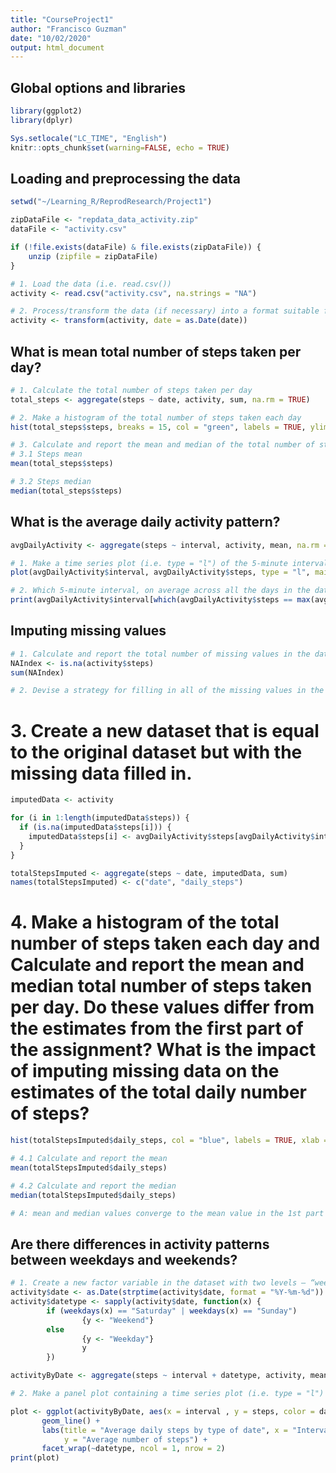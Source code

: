 ```yaml
---
title: "CourseProject1"
author: "Francisco Guzman"
date: "10/02/2020"
output: html_document
---
```


## Global options and libraries

```r
library(ggplot2)
library(dplyr)

Sys.setlocale("LC_TIME", "English")
knitr::opts_chunk$set(warning=FALSE, echo = TRUE)
```

## Loading and preprocessing the data

```r
setwd("~/Learning_R/ReprodResearch/Project1")

zipDataFile <- "repdata_data_activity.zip"
dataFile <- "activity.csv"

if (!file.exists(dataFile) & file.exists(zipDataFile)) {
    unzip (zipfile = zipDataFile)
}

# 1. Load the data (i.e. read.csv())
activity <- read.csv("activity.csv", na.strings = "NA")

# 2. Process/transform the data (if necessary) into a format suitable for your analysis
activity <- transform(activity, date = as.Date(date))
```

## What is mean total number of steps taken per day?

```r
# 1. Calculate the total number of steps taken per day
total_steps <- aggregate(steps ~ date, activity, sum, na.rm = TRUE)

# 2. Make a histogram of the total number of steps taken each day
hist(total_steps$steps, breaks = 15, col = "green", labels = TRUE, ylim = c(0, 20), xlab = "Total Steps", ylab = "Frequency", main = "Total Number of Steps per Day")

# 3. Calculate and report the mean and median of the total number of steps taken per day
# 3.1 Steps mean
mean(total_steps$steps)

# 3.2 Steps median
median(total_steps$steps)

```

## What is the average daily activity pattern?

```r
avgDailyActivity <- aggregate(steps ~ interval, activity, mean, na.rm = TRUE)

# 1. Make a time series plot (i.e. type = "l") of the 5-minute interval (x-axis) and the average number of steps taken, averaged across all days (y-axis)
plot(avgDailyActivity$interval, avgDailyActivity$steps, type = "l", main = "Average number of steps per 5-min interval", xlab = "Interval", ylab = "Average Steps")

# 2. Which 5-minute interval, on average across all the days in the dataset, contains the maximum number of steps?
print(avgDailyActivity$interval[which(avgDailyActivity$steps == max(avgDailyActivity$steps))])

```

## Imputing missing values

```r
# 1. Calculate and report the total number of missing values in the dataset (i.e. the total number of rows with NA's)
NAIndex <- is.na(activity$steps)
sum(NAIndex)

# 2. Devise a strategy for filling in all of the missing values in the dataset. Strategy: replace NA's by the mean of that 5 min interval

```

# 3. Create a new dataset that is equal to the original dataset but with the missing data filled in.

```r
imputedData <- activity

for (i in 1:length(imputedData$steps)) {
  if (is.na(imputedData$steps[i])) {
    imputedData$steps[i] <- avgDailyActivity$steps[avgDailyActivity$interval == imputedData$interval[i]]
  }
}

totalStepsImputed <- aggregate(steps ~ date, imputedData, sum)
names(totalStepsImputed) <- c("date", "daily_steps")
```

# 4. Make a histogram of the total number of steps taken each day and Calculate and report the mean and median total number of steps taken per day. Do these values differ from the estimates from the first part of the assignment? What is the impact of imputing missing data on the estimates of the total daily number of steps?

```r
hist(totalStepsImputed$daily_steps, col = "blue", labels = TRUE, xlab = "Total steps per day", ylim = c(0, 20), main = "Total number of steps taken each day", breaks = 15)

# 4.1 Calculate and report the mean
mean(totalStepsImputed$daily_steps)

# 4.2 Calculate and report the median
median(totalStepsImputed$daily_steps)

# A: mean and median values converge to the mean value in the 1st part of the assignment
```

## Are there differences in activity patterns between weekdays and weekends?
```r
# 1. Create a new factor variable in the dataset with two levels – “weekday” and “weekend” indicating whether a given date is a weekday or weekend day
activity$date <- as.Date(strptime(activity$date, format = "%Y-%m-%d"))
activity$datetype <- sapply(activity$date, function(x) {
        if (weekdays(x) == "Saturday" | weekdays(x) == "Sunday") 
                {y <- "Weekend"}
        else 
                {y <- "Weekday"}
                y
        })

activityByDate <- aggregate(steps ~ interval + datetype, activity, mean, na.rm = TRUE)

# 2. Make a panel plot containing a time series plot (i.e. type = "l") of the 5-minute interval (x-axis) and the average number of steps taken, averaged across all weekday days or weekend days (y-axis)

plot <- ggplot(activityByDate, aes(x = interval , y = steps, color = datetype)) +
       geom_line() +
       labs(title = "Average daily steps by type of date", x = "Interval", 
            y = "Average number of steps") +
       facet_wrap(~datetype, ncol = 1, nrow = 2)
print(plot)
```
